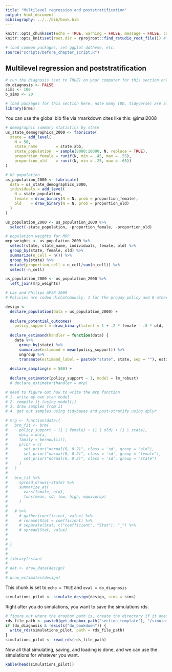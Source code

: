 ```yaml
---
title: "Multilevel regression and poststratification"
output: html_document
bibliography: ../../bib/book.bib 
---
```


<!-- note do_bookdown is set in index.rmd, so we know if you're running just this .Rmd or compiling the book-->
```r
knitr::opts_chunk$set(echo = TRUE, warning = FALSE, message = FALSE, cache = FALSE)
knitr::opts_knit$set(root.dir = rprojroot::find_rstudio_root_file()) # files are all relative to RStudio project home
```

```r
# load common packages, set ggplot ddtheme, etc.
source("scripts/before_chapter_script.R")
```

<!-- start post here, do not edit above -->

## Multilevel regression and poststratification

<!-- make sure to rename the section title below -->

```r
# run the diagnosis (set to TRUE) on your computer for this section only before pushing to Github. no diagnosis will ever take place on github.
do_diagnosis <- FALSE
sims <- 100
b_sims <- 20
```

```r
# load packages for this section here. note many (DD, tidyverse) are already available, see scripts/package-list.R
library(brms)
```

You can use the global bib file via rmarkdown cites like this: @imai2008

```r
# demographic summary statistics by state
us_state_demographics_2000 <- fabricate(
  state = add_level(
    N = 50,
    state_name        = state.abb,
    state_population  = sample(8000:10000, N, replace = TRUE),
    proportion_female = runif(N, min = .45, max = .55),
    proportion_old    = runif(N, min = .25, max = .65))
)

# US population
us_population_2000 <- fabricate(
  data = us_state_demographics_2000,
  individuals = add_level(
    N = state_population,
    female = draw_binary(N = N, prob = proportion_female),
    old    = draw_binary(N = N, prob = proportion_old)
  )
) 

us_population_2000 <- us_population_2000 %>% 
  select(-state_population, -proportion_female, -proportion_old)

# population weights for MRP
mrp_weights <- us_population_2000 %>%
  select(state, state_name, individuals, female, old) %>% 
  group_by(state, female, old) %>% 
  summarize(n_cell = n()) %>% 
  group_by(state) %>% 
  mutate(proportion_cell = n_cell/sum(n_cell)) %>% 
  select(-n_cell)

us_population_2000 <- us_population_2000 %>% 
  left_join(mrp_weights)

# Lax and Philips APSR 2009
# Policies are coded dichotomously, 1 for the progay policy and 0 otherwise: Adoption (9 states allow second-parent adoption in all jurisdictions)

design <-
  declare_population(data = us_population_2000) +
  
  declare_potential_outcomes(
    policy_support = draw_binary(latent = 1 + .2 * female - .5 * old, link = "probit")) +
  
  declare_estimand(handler = function(data) {
    data %>% 
      group_by(state) %>% 
      summarize(estimand = mean(policy_support)) %>% 
      ungroup %>% 
      transmute(estimand_label = paste0("state", state, sep = ""), estimand)}) +
  
  declare_sampling(n = 500) +
  
  declare_estimator(policy_support ~ 1, model = lm_robust)
  # declare_estimator(handler = mrp)

# need to figure out how to write the mrp function
# 1. write my own stan model
# 2. compile it (using model())
# 3. draw samples from it
# 4. get out samples using tidybayes and post-stratify using dplyr

# mrp <- function(data){
#   brm_fit <- brm(
#     policy_support ~ (1 | female) + (1 | old) + (1 | state),
#     data = data,
#     family = bernoulli(),
#     prior = c(
#       set_prior("normal(0, 0.2)", class = 'sd', group = "old"),
#       set_prior("normal(0, 0.2)", class = 'sd', group = "female"),
#       set_prior("normal(0, 0.2)", class = 'sd', group = "state")
#     )
#   )
#   
#   brm_fit %>%
#     spread_draws(~state) %>%
#     summarize_at(
#       vars(female, old),
#       funs(mean, sd, low, high, equivprop)
#     ) 
#   
#   # %>% 
#     # gather(coefficient, value) %>%
#     # rename(Stat = coefficient) %>%
#     # separate(Stat, c("coefficient", "Stat"), "_") %>% 
#     # spread(Stat, value)
# 
#   
# }
# 
# 
# library(rstan)
# 
# dat <- draw_data(design)
# 
# draw_estimates(design)
```


This chunk is set to `echo = TRUE` and `eval = do_diagnosis`
```r
simulations_pilot <- simulate_design(design, sims = sims)
```

Right after you do simulations, you want to save the simulations rds. 

```r
# figure out where the dropbox path is, create the directory if it doesn't exist, and name the RDS file
rds_file_path <- paste0(get_dropbox_path("section_template"), "/simulations_pilot.RDS")
if (do_diagnosis & !exists("do_bookdown")) {
  write_rds(simulations_pilot, path = rds_file_path)
}
simulations_pilot <- read_rds(rds_file_path)
```

Now all that simulating, saving, and loading is done, and we can use the simulations for whatever you want.

```r
kable(head(simulations_pilot))
```







